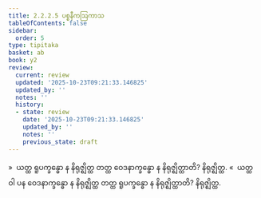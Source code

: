 ```yaml
---
title: 2.2.2.5 ပစ္စနီကဩကာသ
tableOfContents: false
sidebar:
  order: 5
type: tipitaka
basket: ab
book: y2
review:
  current: review
  updated: '2025-10-23T09:21:33.146825'
  updated_by: ''
  notes: ''
  history:
  - state: review
    date: '2025-10-23T09:21:33.146825'
    updated_by: ''
    notes: ''
    previous_state: draft
---
```



<ReviewStatus review={frontmatter.review} showDetails={true} />

<HypothesisAnnotation frontmatter={frontmatter} />

<DynamicBreadcrumb />

<Division number="114" book="y2" e="ch" v="33" p="47">

<Paragraph number="697" book="y2">
»  ယတ္ထ ရူပက္ခန္ဓော န နိရုဇ္ဈိတ္ထ တတ္ထ ဝေဒနာက္ခန္ဓော န နိရုဇ္ဈိတ္ထာတိ? နိရုဇ္ဈိတ္ထ.
</Paragraph>

<Paragraph number="698" book="y2">
«  ယတ္ထ ဝါ ပန ဝေဒနာက္ခန္ဓော န နိရုဇ္ဈိတ္ထ တတ္ထ ရူပက္ခန္ဓော န နိရုဇ္ဈိတ္ထာတိ? နိရုဇ္ဈိတ္ထ.
</Paragraph>
</Division>